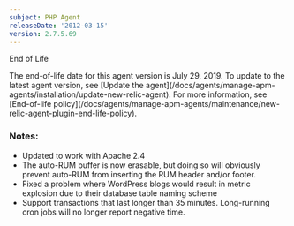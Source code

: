 ```yaml
---
subject: PHP Agent
releaseDate: '2012-03-15'
version: 2.7.5.69
---
```


End of Life

<Callout variant="important">
  The end-of-life date for this agent version is July 29, 2019. To update to the latest agent version, see [Update the agent](/docs/agents/manage-apm-agents/installation/update-new-relic-agent). For more information, see [End-of-life policy](/docs/agents/manage-apm-agents/maintenance/new-relic-agent-plugin-end-life-policy).
</Callout>

### Notes:

* Updated to work with Apache 2.4
* The auto-RUM buffer is now erasable, but doing so will obviously prevent auto-RUM from inserting the RUM header and/or footer.
* Fixed a problem where WordPress blogs would result in metric explosion due to their database table naming scheme
* Support transactions that last longer than 35 minutes. Long-running cron jobs will no longer report negative time.
